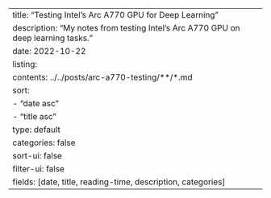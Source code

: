 ---
title: "Testing Intel’s Arc A770 GPU for Deep Learning"
description: "My notes from testing Intel's Arc A770 GPU on deep learning tasks."
date: 2022-10-22
listing:
  contents: ../../posts/arc-a770-testing/**/*.md
  sort: 
      - "date asc"
      - "title asc"
  type: default
  categories: false
  sort-ui: false
  filter-ui: false
  fields: [date, title, reading-time, description, categories]
---